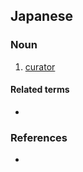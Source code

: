 ==Japanese==
{{ja-kanjitab|がく|げい|いん|yomi=on}}

===Noun===
{{ja-noun|がくげい.いん}}

# [[curator]] {{gloss|administrator of a collection}}

====Related terms====
* {{ja-r|学芸|がくげい}}

===References===
* {{R:Meikyo}}